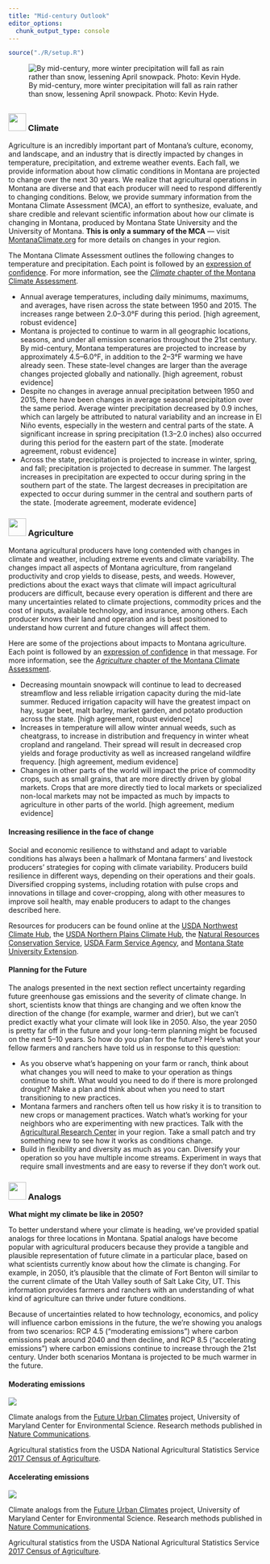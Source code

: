 ```yaml
---
title: "Mid-century Outlook"
editor_options: 
  chunk_output_type: console
---
```


```r
source("./R/setup.R")
```

![By mid-century, more winter precipitation will fall as rain rather than snow, lessening April snowpack. Photo: Kevin Hyde.](./img/Kevin_Hyde_dry.jpg)

## {- .tabset .tabset-fade .tabset-pills}

### <img src="icons/midcentury.svg" width="35px"/> Climate {-}

Agriculture is an incredibly important part of Montana’s culture, economy, and landscape, and an industry that is directly impacted by changes in temperature, precipitation, and extreme weather events. Each fall, we provide information about how climatic conditions in Montana are projected to change over the next 30 years. We realize that agricultural operations in Montana are diverse and that each producer will need to respond differently to changing conditions. Below, we provide summary information from the Montana Climate Assessment (MCA), an effort to synthesize, evaluate, and share credible and relevant scientific information about how our climate is changing in Montana, produced by Montana State University and the University of Montana. **This is only a summary of the MCA** --- visit [MontanaClimate.org](https://montanaclimate.org/) for more details on changes in your region.

The Montana Climate Assessment outlines the following changes to temperature and precipitation. Each point is followed by an [expression of confidence](./reference.html). For more information, see the [*Climate* chapter of the Montana Climate Assessment](https://montanaclimate.org/chapter/climate-change). 

- Annual average temperatures, including daily minimums, maximums, and averages, have risen across the state between 1950 and 2015. The increases range between 2.0–3.0°F during this period. [high agreement, robust evidence]
- Montana is projected to continue to warm in all geographic locations, seasons, and under all emission scenarios throughout the 21st century. By mid-century, Montana temperatures are projected to increase by approximately 4.5–6.0°F, in addition to the 2–3°F warming we have already seen. These state-level changes are larger than the average changes projected globally and nationally. [high agreement, robust evidence]
- Despite no changes in average annual precipitation between 1950 and 2015, there have been changes in average seasonal precipitation over the same period. Average winter precipitation decreased by 0.9 inches, which can largely be attributed to natural variability and an increase in El Niño events, especially in the western and central parts of the state. A significant increase in spring precipitation (1.3–2.0 inches) also occurred during this period for the eastern part of the state. [moderate agreement, robust evidence]
- Across the state, precipitation is projected to increase in winter, spring, and fall; precipitation is projected to decrease in summer. The largest increases in precipitation are expected to occur during spring in the southern part of the state. The largest decreases in precipitation are expected to occur during summer in the central and southern parts of the state. [moderate agreement, moderate evidence]


### <img src="icons/agriculture.svg" width="35px"/> Agriculture {-}

Montana agricultural producers have long contended with changes in climate and weather, including extreme events and climate variability. The changes impact all aspects of Montana agriculture, from rangeland productivity and crop yields to disease, pests, and weeds. However, predictions about the exact ways that climate will impact agricultural producers are difficult, because every operation is different and there are many uncertainties related to climate projections, commodity prices and the cost of inputs, available technology, and insurance, among others. Each producer knows their land and operation and is best positioned to understand how current and future changes will affect them.

Here are some of the projections about impacts to Montana agriculture. Each point is followed by an [expression of confidence](./reference.html) in that message. For more information, see the [*Agriculture* chapter of the Montana Climate Assessment](https://montanaclimate.org/chapter/agriculture).

- Decreasing mountain snowpack will continue to lead to decreased streamflow and less reliable irrigation capacity during the mid-late summer. Reduced irrigation capacity will have the greatest impact on hay, sugar beet, malt barley, market garden, and potato production across the state. [high agreement, robust evidence]
- Increases in temperature will allow winter annual weeds, such as cheatgrass, to increase in distribution and frequency in winter wheat cropland and rangeland. Their spread will result in decreased crop yields and forage productivity as well as increased rangeland wildfire frequency. [high agreement, medium evidence]
- Changes in other parts of the world will impact the price of commodity crops, such as small grains, that are more directly driven by global markets. Crops that are more directly tied to local markets or specialized non-local markets may not be impacted as much by impacts to agriculture in other parts of the world. [high agreement, medium evidence]

#### Increasing resilience in the face of change {-}
Social and economic resilience to withstand and adapt to variable conditions has always been a hallmark of Montana farmers’ and livestock producers’ strategies for coping with climate variability. Producers build resilience in different ways, depending on their operations and their goals. Diversified cropping systems, including rotation with pulse crops and innovations in tillage and cover-cropping, along with other measures to improve soil health, may enable producers to adapt to the changes described here.

Resources for producers can be found online at the [USDA Northwest Climate Hub](https://www.climatehubs.usda.gov/hubs/northwest), the [USDA Northern Plains Climate Hub](https://www.climatehubs.usda.gov/hubs/northern-plains), the [Natural Resources Conservation Service](https://www.nrcs.usda.gov/wps/portal/nrcs/mt/home/), [USDA Farm Service Agency](https://www.fsa.usda.gov/state-offices/Montana/index), and [Montana State University Extension](http://www.msuextension.org).

#### Planning for the Future {-}
 
The analogs presented in the next section reflect uncertainty regarding future greenhouse gas emissions and the severity of climate change. In short, scientists know that things are changing and we often know the direction of the change (for example, warmer and drier), but we can't predict exactly what your climate will look like in 2050. Also, the year 2050 is pretty far off in the future and your long-term planning might be focused on the next 5--10 years. So how do you plan for the future? Here's what your fellow farmers and ranchers have told us in response to this question:
 
- As you observe what's happening on your farm or ranch, think about what changes you will need to make to your operation as things continue to shift. What would you need to do if there is more prolonged drought? Make a plan and think about when you need to start transitioning to new practices.
- Montana farmers and ranchers often tell us how risky it is to transition to new crops or management practices. Watch what's working for your neighbors who are experimenting with new practices. Talk with the [Agricultural Research Center](https://agresearch.montana.edu/researchcenters.html) in your region. Take a small patch and try something new to see how it works as conditions change.
- Build in flexibility and diversity as much as you can. Diversify your operation so you have multiple income streams. Experiment in ways that require small investments and are easy to reverse if they don't work out.

### <img src="icons/analogs.svg" width="35px"/> Analogs {- .tabset .tabset-fade .tabset-pills}

**What might my climate be like in 2050?**

To better understand where your climate is heading, we've provided spatial analogs for three locations in Montana. Spatial analogs have become popular with agricultural producers because they provide a tangible and plausible representation of future climate in a particular place, based on what scientists currently know about how the climate is changing. For example, in 2050, it's plausible that the climate of Fort Benton will similar to the current climate of the Utah Valley south of Salt Lake City, UT. This information provides farmers and ranchers with an understanding of what kind of agriculture can thrive under future conditions.

Because of uncertainties related to how technology, economics, and policy will influence carbon emissions in the future, the we're showing you analogs from two scenarios: RCP 4.5 ("moderating emissions") where carbon emissions peak around 2040 and then decline, and RCP 8.5 ("accelerating emissions") where carbon emissions continue to increase through the 21st century. Under both scenarios Montana is projected to be much warmer in the future.

#### Moderating emissions {-}

![](./img/analog_map_rcp45.png)

Climate analogs from the [Future Urban Climates](https://www.umces.edu/futureurbanclimates) project, University of Maryland Center for Environmental Science. Research methods published in [Nature Communications](https://www.nature.com/articles/s41467-019-08540-3).

Agricultural statistics from the USDA National Agricultural Statistics Service [2017 Census of Agriculture](https://www.nass.usda.gov/Publications/AgCensus/2017/).

#### Accelerating emissions {-}

![](./img/analog_map_rcp85.png)

Climate analogs from the [Future Urban Climates](https://www.umces.edu/futureurbanclimates) project, University of Maryland Center for Environmental Science. Research methods published in [Nature Communications](https://www.nature.com/articles/s41467-019-08540-3).

Agricultural statistics from the USDA National Agricultural Statistics Service [2017 Census of Agriculture](https://www.nass.usda.gov/Publications/AgCensus/2017/).

